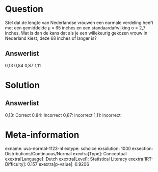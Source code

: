 Question
========

Stel dat de lengte van Nederlandse vrouwen een normale verdeling heeft
met een gemiddelde µ = 65 inches en een standaardafwijking σ = 2,7
inches. Wat is dan de kans dat als je een willekeurig gekozen vrouw in
Nederland kiest, deze 68 inches of langer is?

Answerlist
----------

0,13
0,84
0,87
1,11

Solution
========

Answerlist
----------

0,13: Correct
0,84: Incorrect
0,87: Incorrect
1,11: Incorrect

Meta-information
================
exname: uva-normal-1123-nl
extype: schoice
exsolution: 1000
exsection: Distributions/Continuous/Normal
exextra[Type]: Conceptual
exextra[Language]: Dutch
exextra[Level]: Statistical Literacy
exextra[IRT-Difficulty]: 0.157
exextra[p-value]: 0.9206
